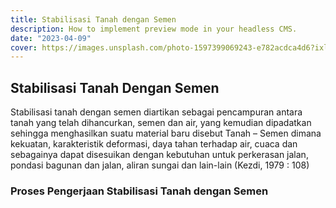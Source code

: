 ```yaml
---
title: Stabilisasi Tanah dengan Semen
description: How to implement preview mode in your headless CMS.
date: "2023-04-09"
cover: https://images.unsplash.com/photo-1597399069243-e782acdca4d6?ixlib=rb-4.0.3&ixid=M3wxMjA3fDB8MHxwaG90by1wYWdlfHx8fGVufDB8fHx8fA%3D%3D&auto=format&fit=crop&w=2070&q=80
---
```


## Stabilisasi Tanah Dengan Semen

Stabilisasi tanah dengan semen diartikan sebagai pencampuran antara tanah yang telah dihancurkan, semen dan air, yang kemudian dipadatkan sehingga menghasilkan suatu material baru disebut Tanah – Semen dimana kekuatan, karakteristik deformasi, daya tahan terhadap air, cuaca dan sebagainya dapat disesuikan dengan kebutuhan untuk perkerasan jalan, pondasi bagunan dan jalan, aliran sungai dan lain-lain (Kezdi, 1979 : 108)

### Proses Pengerjaan Stabilisasi Tanah dengan Semen

<BlogImage
  src="/blog-post-4.jpg"
  description="Kondisi Tanah/Jalan sebelum di Stabilisasi"
  width="718"
  height="404"
  alt="Image"
/>
<BlogImage
  src="/blog-post-4.jpg"
  description="Proses Penebaran Semen Untuk Stabilisasi"
  width="718"
  height="404"
  alt="Image"
/>
<BlogImage
  src="/blog-post-4.jpg"
  description="Proses Mixing dengan Alat SM untuk mencampur tanah dengan semen"
  width="718"
  height="404"
  alt="Image"
/>
<BlogImage
  src="/blog-post-4.jpg"
  description="Pad Foot Vibratory Compactor digunakan untuk memadatkan lapisan atas"
  width="718"
  height="404"
  alt="Image"
/>
<BlogImage
  src="/blog-post-4.jpg"
  description="Perataan serta pelevelan jalan menggunakan Greder pada tanah  yang sudah di mixing, guna mendapatkan level jalan yang di ingginkan"
  width="718"
  height="404"
  alt="Image"
/>
<BlogImage
  src="/blog-post-4.jpg"
  description="Proses terakhir adalah memadatkan bandan jalan menggunakan Vibro smooth untuk mendapatkan kepadatan jalan yang baik."
  width="718"
  height="404"
  alt="Image"
/>
